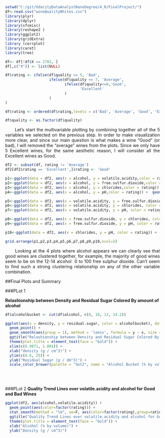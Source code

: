 ```r
setwd("C:/git/UdacityDataAnalystNanoDegree/4_R/FinalProject/")
df<-read.csv("wineQualityWhites.csv")
library(plyr)
library(dplyr)
library(sfsmisc)
library(reshape2 )
library(ggplot2)
library(gridExtra)
library (corrplot)
library(caret)
library(tree)

df<- df[!df$X == 2782, ]
df[,c("X")] <- list(NULL)

df$rating <- ifelse(df$quality <= 5, 'Bad', 
                    ifelse(df$quality <= 7, 'Average', 
                           ifelse(df$quality<=8,'Good', 
                                  'Excellent'
                           )
                    )
)

df$rating <- ordered(df$rating,levels = c('Bad', 'Average', 'Good', 'Excellent'))

df$quality <- as.factor(df$quality)

```


<p style='text-align: justify;'>
&nbsp;&nbsp;&nbsp;&nbsp;&nbsp;&nbsp;Let's start the multivariable plotting by combining together all of the 5 variables we selected on the previous step. In order to make visualization more clear, and since our main question is what makes a wine "Good" (or bad), I will removed the "average" wines from the plots. Since we only have 5 Excellent wines, for the same aesthetic reason, I will consider all the Excellent wines as Good.
</p>

```r
df2 <- subset(df, rating != 'Average')
df2[df2$rating == 'Excellent',]$rating <- 'Good'

p1<-ggplot(data = df2, aes(x = alcohol, y = volatile.acidity,color = rating)) +  geom_point() 
p2<-ggplot(data = df2, aes(x = alcohol, y = free.sulfur.dioxide,color = rating)) +  geom_point()  
p3<-ggplot(data = df2, aes(x = alcohol, y = chlorides,color = rating)) +  geom_point()  
p4<-ggplot(data = df2, aes(x = alcohol, y = pH,color = rating)) +  geom_point()  

p5<-ggplot(data = df2, aes(x = volatile.acidity, y = free.sulfur.dioxide, color = rating)) +  geom_point() 
p6<-ggplot(data = df2, aes(x = volatile.acidity, y = chlorides, color = rating)) +  geom_point()
p7<-ggplot(data = df2, aes(x = volatile.acidity, y = pH, color = rating)) +  geom_point()

p8<-ggplot(data = df2, aes(x = free.sulfur.dioxide, y = chlorides, color = rating)) +  geom_point()
p9<-ggplot(data = df2, aes(x = free.sulfur.dioxide, y = pH, color = rating)) +  geom_point()

p10<-ggplot(data = df2, aes(x = chlorides, y = pH, color = rating)) +  geom_point()

grid.arrange(p1,p2,p3,p4,p5,p6,p7,p8,p9,p10,ncol=2)
```


<p style='text-align: justify;'>
&nbsp;&nbsp;&nbsp;&nbsp;&nbsp;&nbsp;Looking at the 4 plots where alcohol appears we can clearly see that good wines are clustered together, for example, the majority of good wines seem to be on the 12-14 alcohol \ 0 to 100 free sulphur dioxide.  Can't seem to find such a strong clustering relationship on any of the other variable combination.
</p>


##Final Plots and Summary

###PLot 1 

**Relashionship between Density and Residual Sugar Colored By amount of alcohol**
```r
df$alcoholbucket <- cut(df$alcohol, c(8, 10, 12, 14.2))

ggplot(aes(x = density, y = residual.sugar, color = alcoholbucket), data = df) +
  geom_point() +
  geom_smooth(aes(group = 1), method = 'loess', formula = y ~ x, size = 0.5) +
  ggtitle("Relashionship between Density and Residual Sugar Colored By amount of alcohol") +
  theme(plot.title = element_text(face = "bold")) +
  xlim(c(0.9871, 1.001)) +
  xlab("density (g / cm^3)") +  
  ylim(c(0.6, 25)) +  
  ylab("Residual Sugar (g / dm^3)") +
  scale_color_brewer(palette = "Set2", name = "Alcohol Bucket (% by volume)")
```
<br>
<br>

###PLot 2
**Quality Trend Lines over volatile.acidity and alcohol for Good and Bad Wines**
```r
ggplot(df2, aes(alcohol,volatile.acidity)) +
  geom_point(aes(color=factor(rating))) + 
  stat_smooth(method = "lm", se=F, aes(color=factor(rating),group=rating), alpha=1) +
  ggtitle("Quality Trend Lines over volatile.acidity and alcohol for Good and Bad Wines")+
  theme(plot.title = element_text(face = "bold")) +
  xlab("Alcohol (% by volume)") +  
  ylab("Density (g / cm^3)") 
```
  
  
  
<!--
```r
fit <- tree(rating ~ alcohol + volatile.acidity + free.sulfur.dioxide + chlorides +  pH, data=df, method="class")
plot(fit)
text(fit, pretty=0, cex=0.6)

```
?tree

table(df$rating)

-->